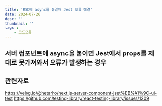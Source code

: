 ```yaml
---
title: 'RSC에 async를 붙일때 Jest 오류 해결'
date: 2024-07-26
desc: ''
thumbnail: ''
tags : 
    - 코드모음
---
```



## 서버 컴포넌트에 async을 붙이면 Jest에서 props를 제대로 못가져와서 오류가 발생하는 경우

## 관련자료
https://velog.io/@hetarho/next.js-server-component-jset%EB%A1%9C-ui-test
https://github.com/testing-library/react-testing-library/issues/1209

